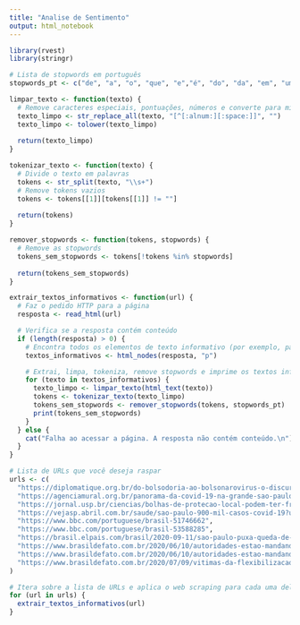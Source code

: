 ---
title: "Analise de Sentimento"
output: html_notebook
---


```{r}
library(rvest)
library(stringr)

# Lista de stopwords em português
stopwords_pt <- c("de", "a", "o", "que", "e","é", "do", "da", "em", "um", "para", "com", "não", "uma", "os", "no", "se", "na", "por", "mais", "as", "dos", "como", "mas", "ao", "ele", "das", "à", "seu", "sua", "ou", "quando", "muito", "nos", "já", "eu", "também", "só", "pelo", "pela", "até", "isso", "ela", "entre", "depois", "sem", "mesmo", "aos", "seus", "quem", "nas", "me", "esse", "eles", "você", "essa", "num", "nem", "suas", "meu", "às", "minha", "numa", "pelos", "elas", "qual", "nós", "lhe", "deles", "essas", "esses", "pelas", "este", "dele", "tu", "te", "vocês", "vos", "lhes", "meus", "minhas", "teu", "tua", "teus", "tuas", "nosso", "nossa", "nossos", "nossas", "dela", "delas", "esta", "estes", "estas", "aquele", "aquela", "aqueles", "aquelas", "isto", "aquilo", "estou", "está", "estamos", "estão", "estive", "esteve", "estivemos", "estiveram", "estava", "estávamos", "estavam", "estivera", "estivéramos", "esteja", "estejamos", "estejam", "estivesse", "estivéssemos", "estivessem", "estiver", "estivermos", "estiverem", "hei", "há", "havemos", "hão", "houve", "houvemos", "houveram", "houvera", "houvéramos", "haja", "hajamos", "hajam", "houvesse", "houvéssemos", "houvessem", "houver", "houvermos", "houverem", "houverei", "houverá", "houveremos", "houverão", "houveria", "houveríamos", "houveriam", "sou", "somos", "são", "era", "éramos", "eram", "fui", "foi", "fomos", "foram", "fora", "fôramos", "seja", "sejamos", "sejam", "fosse", "fôssemos", "fossem", "for", "formos", "forem", "serei", "será", "seremos", "serão", "seria", "seríamos", "seriam", "tenho", "tem", "temos", "tém", "tinha", "tínhamos", "tinham", "tive", "teve", "tivemos", "tiveram", "tivera", "tivéramos", "tenha", "tenhamos", "tenham", "tivesse", "tivéssemos", "tivessem", "tiver", "tivermos", "tiverem", "faz")

limpar_texto <- function(texto) {
  # Remove caracteres especiais, pontuações, números e converte para minúsculas
  texto_limpo <- str_replace_all(texto, "[^[:alnum:][:space:]]", "")
  texto_limpo <- tolower(texto_limpo)
  
  return(texto_limpo)
}

tokenizar_texto <- function(texto) {
  # Divide o texto em palavras
  tokens <- str_split(texto, "\\s+")
  # Remove tokens vazios
  tokens <- tokens[[1]][tokens[[1]] != ""]
  
  return(tokens)
}

remover_stopwords <- function(tokens, stopwords) {
  # Remove as stopwords
  tokens_sem_stopwords <- tokens[!tokens %in% stopwords]
  
  return(tokens_sem_stopwords)
}

extrair_textos_informativos <- function(url) {
  # Faz o pedido HTTP para a página
  resposta <- read_html(url)

  # Verifica se a resposta contém conteúdo
  if (length(resposta) > 0) {
    # Encontra todos os elementos de texto informativo (por exemplo, parágrafos)
    textos_informativos <- html_nodes(resposta, "p")

    # Extrai, limpa, tokeniza, remove stopwords e imprime os textos informativos
    for (texto in textos_informativos) {
      texto_limpo <- limpar_texto(html_text(texto))
      tokens <- tokenizar_texto(texto_limpo)
      tokens_sem_stopwords <- remover_stopwords(tokens, stopwords_pt)
      print(tokens_sem_stopwords)
    }
  } else {
    cat("Falha ao acessar a página. A resposta não contém conteúdo.\n")
  }
}

# Lista de URLs que você deseja raspar
urls <- c(
  "https://diplomatique.org.br/do-bolsodoria-ao-bolsonarovirus-o-discurso-de-joao-doria/",
  "https://agenciamural.org.br/panorama-da-covid-19-na-grande-sao-paulo/",
  "https://jornal.usp.br/ciencias/bolhas-de-protecao-local-podem-ter-freado-covid-19-em-sao-paulo-aponta-pesquisa/",
  "https://vejasp.abril.com.br/saude/sao-paulo-900-mil-casos-covid-19?utm_source=google&utm_medium=cpc&utm_campaign=eda_vejasp_audiencia_institucional&gad_source=1&gclid=Cj0KCQiA6vaqBhCbARIsACF9M6nG3mRC82T1K2T4jKti86xQqVQQW2ToCM5NZhw5ORagaiFKIQzqCuMaAsoBEALw_wcB",
  "https://www.bbc.com/portuguese/brasil-51746662",
  "https://www.bbc.com/portuguese/brasil-53588285",
  "https://brasil.elpais.com/brasil/2020-09-11/sao-paulo-puxa-queda-de-mortes-por-covid-19-no-pais-mas-e-cedo-para-cravar-controle-da-pandemia.html",
  "https://www.brasildefato.com.br/2020/06/10/autoridades-estao-mandando-populacao-para-abatedouro-com-reabertura-comercial-em-sp",
  "https://www.brasildefato.com.br/2020/06/10/autoridades-estao-mandando-populacao-para-abatedouro-com-reabertura-comercial-em-sp",
  "https://www.brasildefato.com.br/2020/07/09/vitimas-da-flexibilizacao-relatos-de-quem-contraiu-covid-na-volta-ao-trabalho-em-sp"
)

# Itera sobre a lista de URLs e aplica o web scraping para cada uma delas
for (url in urls) {
  extrair_textos_informativos(url)
}



```


